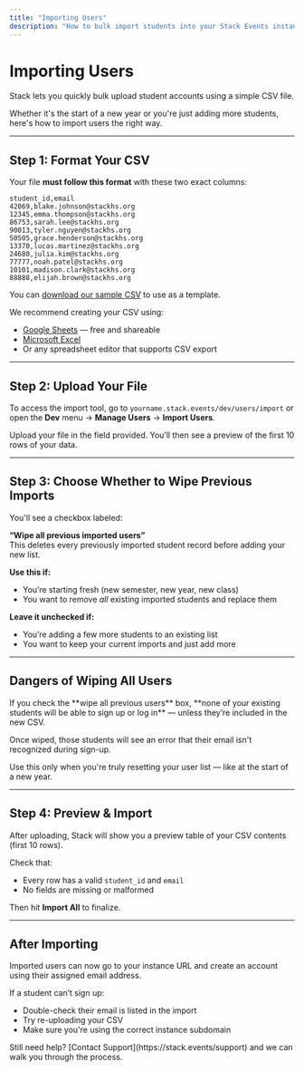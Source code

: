 ---
title: "Importing Users"
description: "How to bulk import students into your Stack Events instance with a CSV file."
---

# Importing Users

Stack lets you quickly bulk upload student accounts using a simple CSV file.

Whether it's the start of a new year or you're just adding more students, here's how to import users the right way.

---

## Step 1: Format Your CSV

Your file **must follow this format** with these two exact columns:

```csv
student_id,email
42069,blake.johnson@stackhs.org
12345,emma.thompson@stackhs.org
86753,sarah.lee@stackhs.org
90013,tyler.nguyen@stackhs.org
50505,grace.henderson@stackhs.org
13370,lucas.martinez@stackhs.org
24680,julia.kim@stackhs.org
77777,noah.patel@stackhs.org
10101,madison.clark@stackhs.org
88888,elijah.brown@stackhs.org
```

You can [download our sample CSV](https://demo.stack.events/assets/data/sample_data.csv) to use as a template.

We recommend creating your CSV using:

- [Google Sheets](https://sheets.google.com) — free and shareable
- [Microsoft Excel](https://www.microsoft.com/en-us/microsoft-365/excel)
- Or any spreadsheet editor that supports CSV export

---

## Step 2: Upload Your File
To access the import tool, go to `yourname.stack.events/dev/users/import` or open the **Dev** menu → **Manage Users** → **Import Users**.

Upload your file in the field provided. You’ll then see a preview of the first 10 rows of your data.

---

## Step 3: Choose Whether to Wipe Previous Imports

You'll see a checkbox labeled:

**“Wipe all previous imported users”**  
This deletes every previously imported student record before adding your new list.

**Use this if:**

- You’re starting fresh (new semester, new year, new class)
- You want to remove *all* existing imported students and replace them

**Leave it unchecked if:**

- You’re adding a few more students to an existing list
- You want to keep your current imports and just add more

---
## Dangers of Wiping All Users

<Danger>
If you check the **wipe all previous users** box, **none of your existing students will be able to sign up or log in** — unless they’re included in the new CSV.

Once wiped, those students will see an error that their email isn't recognized during sign-up.

Use this only when you're truly resetting your user list — like at the start of a new year.
</Danger>

---

## Step 4: Preview & Import

After uploading, Stack will show you a preview table of your CSV contents (first 10 rows).

Check that:

- Every row has a valid `student_id` and `email`
- No fields are missing or malformed

Then hit **Import All** to finalize.

---

## After Importing

Imported users can now go to your instance URL and create an account using their assigned email address.

If a student can’t sign up:

- Double-check their email is listed in the import
- Try re-uploading your CSV
- Make sure you're using the correct instance subdomain

<Info>
Still need help? [Contact Support](https://stack.events/support) and we can walk you through the process.
</Info>